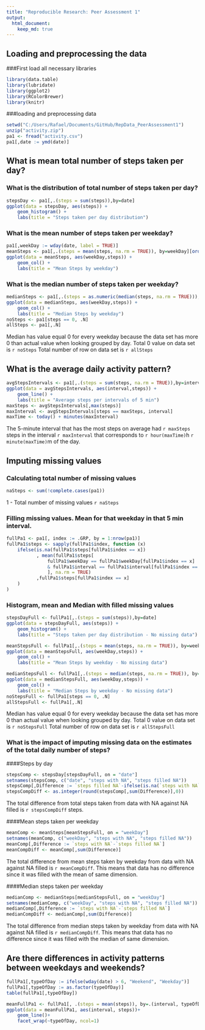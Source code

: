 ```yaml
---
title: "Reproducible Research: Peer Assessment 1"
output: 
  html_document:
    keep_md: true
---
```



## Loading and preprocessing the data

###First load all necessary libraries
```r
library(data.table)
library(lubridate)
library(ggplot2)
library(RColorBrewer)
library(knitr)
```

###loading and preprocessing data
```r
setwd("C:/Users/Rafael/Documents/GitHub/RepData_PeerAssessment1")
unzip("activity.zip")
pa1 <- fread("activity.csv")
pa1[,date := ymd(date)]
```



## What is mean total number of steps taken per day?
### What is the distribution of total number of steps taken per day?
```r
stepsDay <- pa1[,.(steps = sum(steps)),by=date]
ggplot(data = stepsDay, aes(steps)) + 
    geom_histogram() +
    labs(title = "Steps taken per day distribution")
```

### What is the mean number of steps taken per weekday?
```r
pa1[,weekDay := wday(date, label = TRUE)]
meanSteps <- pa1[,.(steps = mean(steps, na.rm = TRUE)), by=weekDay][order(weekDay)]
ggplot(data = meanSteps, aes(weekDay,steps)) + 
    geom_col() +
    labs(title = "Mean Steps by weekday")
```

### What is the median number of steps taken per weekday?
```r

medianSteps <- pa1[,.(steps = as.numeric(median(steps, na.rm = TRUE))), by=weekDay][order(weekDay)]
ggplot(data = medianSteps, aes(weekDay,steps)) + 
    geom_col() +
    labs(title = "Median Steps by weekday")
noSteps <- pa1[steps == 0, .N]
allSteps <- pa1[,.N]
```


Median has value equal 0 for every weekday because the data set has more 0 than actual value when looking grouped by day.
Total 0 value on data set is `r noSteps`
Total number of row on data set is `r allSteps`


## What is the average daily activity pattern?

```r
avgStepsIntervals <- pa1[,.(steps = sum(steps, na.rm = TRUE)),by=interval]
ggplot(data = avgStepsIntervals, aes(interval,steps)) + 
    geom_line() +
    labs(title = "Average steps per intervals of 5 min")
maxSteps <- avgStepsIntervals[,max(steps)]
maxInterval <- avgStepsIntervals[steps == maxSteps, interval]
maxTime <- today() + minutes(maxInterval)
```

The 5-minute interval that has the most steps on average had `r maxSteps` steps in the interval `r maxInterval` that corresponds to `r hour(maxTime)`h `r minute(maxTime)`m of the day.





## Imputing missing values

### Calculating total number of missing values

```r
naSteps <- sum(!complete.cases(pa1))
```

1 - Total number of missing values `r naSteps`

### Filling missing values. Mean for that weekday in that 5 min interval.

```r
fullPa1 <- pa1[, index := .GRP, by = 1:nrow(pa1)]
fullPa1$steps <- sapply(fullPa1$index, function (x)
    ifelse(is.na(fullPa1$steps[fullPa1$index == x])
           , mean(fullPa1$steps[
               fullPa1$weekDay == fullPa1$weekDay[fullPa1$index == x] 
               & fullPa1$interval == fullPa1$interval[fullPa1$index == x]
               ], na.rm = TRUE)
           ,fullPa1$steps[fullPa1$index == x]
    )
)
```

### Histogram, mean and Median with filled missing values

```r
stepsDayFull <- fullPa1[,.(steps = sum(steps)),by=date]
ggplot(data = stepsDayFull, aes(steps)) + 
    geom_histogram() +
    labs(title = "Steps taken per day distribution - No missing data")
```


```r
meanStepsFull <- fullPa1[,.(steps = mean(steps, na.rm = TRUE)), by=weekDay][order(weekDay)]
ggplot(data = meanStepsFull, aes(weekDay,steps)) + 
    geom_col() +
    labs(title = "Mean Steps by weekday - No missing data")
```

```r
medianStepsFull <- fullPa1[,.(steps = median(steps, na.rm = TRUE)), by=weekDay][order(weekDay)]
ggplot(data = medianStepsFull, aes(weekDay,steps)) + 
    geom_col() +
    labs(title = "Median Steps by weekday - No missing data")
noStepsFull <- fullPa1[steps == 0, .N]
allStepsFull <- fullPa1[,.N]
```
Median has value equal 0 for every weekday because the data set has more 0 than actual value when looking grouped by day.
Total 0 value on data set is `r noStepsFull`
Total number of row on data set is `r allStepsFull`


### What is the impact of imputing missing data on the estimates of the total daily number of steps?

####Steps by day
```r
stepsComp <- stepsDay[stepsDayFull, on = "date"]
setnames(stepsComp, c("date", "steps with NA", "steps filled NA"))
stepsComp[,Difference := `steps filled NA`-ifelse(is.na(`steps with NA`),0,`steps with NA`)]
stepsCompDiff <- as.integer(round(stepsComp[,sum(Difference)],0))
```

The total difference from total steps taken from data with NA against NA filled is `r stepsCompDiff` steps. 



####Mean steps taken per weekday
```r
meanComp <- meanSteps[meanStepsFull, on = "weekDay"]
setnames(meanComp, c("weekDay", "steps with NA", "steps filled NA"))
meanComp[,Difference := `steps with NA`-`steps filled NA`]
meanCompDiff <- meanComp[,sum(Difference)]
```

The total difference from mean steps taken by weekday from data with NA against NA filled is `r meanCompDiff`.
This means that data has no difference since it was filled with the mean of same dimension.

####Median steps taken per weekday
```r
medianComp <- medianSteps[medianStepsFull, on = "weekDay"]
setnames(medianComp, c("weekDay", "steps with NA", "steps filled NA"))
medianComp[,Difference := `steps with NA`-`steps filled NA`]
medianCompDiff <- medianComp[,sum(Difference)]
```

The total difference from median steps taken by weekday from data with NA against NA filled is `r medianCompDiff`.
This means that data has no difference since it was filled with the median of same dimension.




## Are there differences in activity patterns between weekdays and weekends?

```r
fullPa1[,typeOfDay := ifelse(wday(date) > 6, "Weekend", "Weekday")]
fullPa1[,typeOfDay := as.factor(typeOfDay)]
table(fullPa1[,typeOfDay])
```

```r
meanFullPa1 <- fullPa1[, .(steps = mean(steps)), by=.(interval, typeOfDay)]
ggplot(data = meanFullPa1, aes(interval, steps))+
    geom_line()+
    facet_wrap(~typeOfDay, ncol=1)
```

